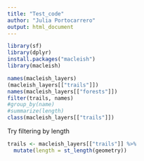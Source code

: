 ```yaml
---
title: "Test_code"
author: "Julia Portocarrero"
output: html_document
---
```

```r
library(sf)
library(dplyr)
install.packages("macleish")
library(macleish)
```

```r
names(macleish_layers)
(macleish_layers[["trails"]])
names(macleish_layers[["forests"]])
filter(trails, names)
#group_by(name)
#summarize(length)
class(macleish_layers[["trails"]])
```

Try filtering by length
```r
trails <- macleish_layers[["trails"]] %>%
  mutate(length = st_length(geometry))
```

